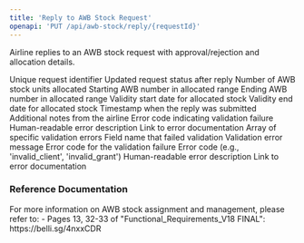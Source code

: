 ```yaml
---
title: 'Reply to AWB Stock Request'
openapi: 'PUT /api/awb-stock/reply/{requestId}'
---
```


Airline replies to an AWB stock request with approval/rejection and allocation details.



<ParamField status="200" type="AWBStockReplyResponse">
  <ParamField name="requestId" type="string">
    Unique request identifier
  </ParamField>
  <ParamField name="status" type="string">
    Updated request status after reply
  </ParamField>
  <ParamField name="allocatedStock" type="integer">
    Number of AWB stock units allocated
  </ParamField>
  <ParamField name="startNumber" type="string">
    Starting AWB number in allocated range
  </ParamField>
  <ParamField name="endNumber" type="string">
    Ending AWB number in allocated range
  </ParamField>
  <ParamField name="validFrom" type="string" format="date">
    Validity start date for allocated stock
  </ParamField>
  <ParamField name="validTo" type="string" format="date">
    Validity end date for allocated stock
  </ParamField>
  <ParamField name="repliedAt" type="string" format="date-time">
    Timestamp when the reply was submitted
  </ParamField>
  <ParamField name="notes" type="string">
    Additional notes from the airline
  </ParamField>
</ParamField>



<ParamField status="400" type="AWBStockReplyErrorResponse">
  <ParamField name="error" type="string">
    Error code indicating validation failure
  </ParamField>
  <ParamField name="errorDescription" type="string">
    Human-readable error description
  </ParamField>
  <ParamField name="errorUri" type="string">
    Link to error documentation
  </ParamField>
  <ParamField name="validationErrors" type="array">
    Array of specific validation errors
    <ParamField name="field" type="string">
      Field name that failed validation
    </ParamField>
    <ParamField name="message" type="string">
      Validation error message
    </ParamField>
    <ParamField name="code" type="string">
      Error code for the validation failure
    </ParamField>
  </ParamField>
</ParamField>



<ParamField status="401" type="OAuthErrorResponse">
  <ParamField name="error" type="string">
    Error code (e.g., 'invalid_client', 'invalid_grant')
  </ParamField>
  <ParamField name="errorDescription" type="string">
    Human-readable error description
  </ParamField>
  <ParamField name="errorUri" type="string">
    Link to error documentation
  </ParamField>
</ParamField>

### Reference Documentation

<Info>
For more information on AWB stock assignment and management, please refer to:
- Pages 13, 32-33 of "Functional_Requirements_V18 FINAL": https://belli.sg/4nxxCDR
</Info>